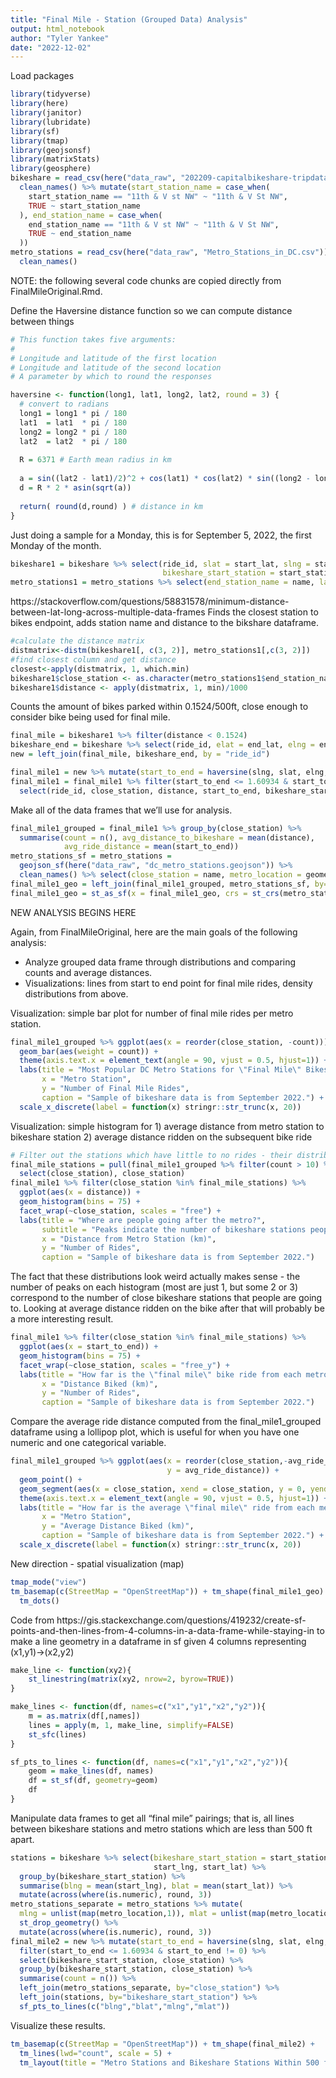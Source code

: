 ```yaml
---
title: "Final Mile - Station (Grouped Data) Analysis"
output: html_notebook
author: "Tyler Yankee"
date: "2022-12-02"
---
```


Load packages
```r
library(tidyverse)
library(here)
library(janitor)
library(lubridate)
library(sf)
library(tmap)
library(geojsonsf)
library(matrixStats)
library(geosphere)
bikeshare = read_csv(here("data_raw", "202209-capitalbikeshare-tripdata.zip")) %>%
  clean_names() %>% mutate(start_station_name = case_when(
    start_station_name == "11th & V st NW" ~ "11th & V St NW",
    TRUE ~ start_station_name
  ), end_station_name = case_when(
    end_station_name == "11th & V st NW" ~ "11th & V St NW",
    TRUE ~ end_station_name
  ))
metro_stations = read_csv(here("data_raw", "Metro_Stations_in_DC.csv")) %>%
  clean_names()
```

NOTE: the following several code chunks are copied directly from FinalMileOriginal.Rmd.

Define the Haversine distance function so we can compute distance between things
```r
# This function takes five arguments:
# 
# Longitude and latitude of the first location
# Longitude and latitude of the second location
# A parameter by which to round the responses

haversine <- function(long1, lat1, long2, lat2, round = 3) {
  # convert to radians
  long1 = long1 * pi / 180
  lat1  = lat1  * pi / 180
  long2 = long2 * pi / 180
  lat2  = lat2  * pi / 180
  
  R = 6371 # Earth mean radius in km
  
  a = sin((lat2 - lat1)/2)^2 + cos(lat1) * cos(lat2) * sin((long2 - long1)/2)^2
  d = R * 2 * asin(sqrt(a))
  
  return( round(d,round) ) # distance in km
}
```

Just doing a sample for a Monday, this is for September 5, 2022, the first Monday of the month.
```r
bikeshare1 = bikeshare %>% select(ride_id, slat = start_lat, slng = start_lng,
                                  bikeshare_start_station = start_station_name) %>% na.omit() 
metro_stations1 = metro_stations %>% select(end_station_name = name, lat = y, lng = x) %>% na.omit()
```

https://stackoverflow.com/questions/58831578/minimum-distance-between-lat-long-across-multiple-data-frames
Finds the closest station to bikes endpoint, adds station name and distance to the bikshare dataframe.

```r
#calculate the distance matrix
distmatrix<-distm(bikeshare1[, c(3, 2)], metro_stations1[,c(3, 2)])
#find closest column and get distance
closest<-apply(distmatrix, 1, which.min)
bikeshare1$close_station <- as.character(metro_stations1$end_station_name[closest])
bikeshare1$distance <- apply(distmatrix, 1, min)/1000
```

Counts the amount of bikes parked within 0.1524/500ft, close enough to consider bike being used for final mile.
```r
final_mile = bikeshare1 %>% filter(distance < 0.1524) 
bikeshare_end = bikeshare %>% select(ride_id, elat = end_lat, elng = end_lng)
new = left_join(final_mile, bikeshare_end, by = "ride_id")
```

```r
final_mile1 = new %>% mutate(start_to_end = haversine(slng, slat, elng, elat))
final_mile1 = final_mile1 %>% filter(start_to_end <= 1.60934 & start_to_end != 0) %>%
  select(ride_id, close_station, distance, start_to_end, bikeshare_start_station)
```

Make all of the data frames that we'll use for analysis.
```r
final_mile1_grouped = final_mile1 %>% group_by(close_station) %>% 
  summarise(count = n(), avg_distance_to_bikeshare = mean(distance), 
            avg_ride_distance = mean(start_to_end))
metro_stations_sf = metro_stations = 
  geojson_sf(here("data_raw", "dc_metro_stations.geojson")) %>%
  clean_names() %>% select(close_station = name, metro_location = geometry)
final_mile1_geo = left_join(final_mile1_grouped, metro_stations_sf, by="close_station")
final_mile1_geo = st_as_sf(x = final_mile1_geo, crs = st_crs(metro_stations_sf))
```

NEW ANALYSIS BEGINS HERE

Again, from FinalMileOriginal, here are the main goals of the following analysis:

* Analyze grouped data frame through distributions and comparing counts and average distances.
* Visualizations: lines from start to end point for final mile rides, density distributions from above.

Visualization: simple bar plot for number of final mile rides per metro station.
```r
final_mile1_grouped %>% ggplot(aes(x = reorder(close_station, -count))) + 
  geom_bar(aes(weight = count)) +
  theme(axis.text.x = element_text(angle = 90, vjust = 0.5, hjust=1)) +
  labs(title = "Most Popular DC Metro Stations for \"Final Mile\" Bikeshare Rides", 
       x = "Metro Station", 
       y = "Number of Final Mile Rides",
       caption = "Sample of bikeshare data is from September 2022.") +
  scale_x_discrete(label = function(x) stringr::str_trunc(x, 20))
```

Visualization: simple histogram for 
1) average distance from metro station to bikeshare station 
2) average distance ridden on the subsequent bike ride
```r
# Filter out the stations which have little to no rides - their distributions are garbage
final_mile_stations = pull(final_mile1_grouped %>% filter(count > 10) %>%
  select(close_station), close_station)
final_mile1 %>% filter(close_station %in% final_mile_stations) %>% 
  ggplot(aes(x = distance)) + 
  geom_histogram(bins = 75) +
  facet_wrap(~close_station, scales = "free") +
  labs(title = "Where are people going after the metro?",
       subtitle = "Peaks indicate the number of bikeshare stations people are going to and how far away they are",
       x = "Distance from Metro Station (km)",
       y = "Number of Rides",
       caption = "Sample of bikeshare data is from September 2022.")
```

The fact that these distributions look weird actually makes sense - the number of peaks on each histogram (most are just 1, but some 2 or 3) correspond to the number of close bikeshare stations that people are going to. Looking at average distance ridden on the bike after that will probably be a more interesting result.

```r
final_mile1 %>% filter(close_station %in% final_mile_stations) %>% 
  ggplot(aes(x = start_to_end)) + 
  geom_histogram(bins = 75) +
  facet_wrap(~close_station, scales = "free_y") +
  labs(title = "How far is the \"final mile\" bike ride from each metro station?",
       x = "Distance Biked (km)",
       y = "Number of Rides",
       caption = "Sample of bikeshare data is from September 2022.")
```

Compare the average ride distance computed from the final_mile1_grouped dataframe using a lollipop plot, which is useful for when you have one numeric and one categorical variable.
```r
final_mile1_grouped %>% ggplot(aes(x = reorder(close_station,-avg_ride_distance), 
                                   y = avg_ride_distance)) +
  geom_point() +
  geom_segment(aes(x = close_station, xend = close_station, y = 0, yend = avg_ride_distance)) +
  theme(axis.text.x = element_text(angle = 90, vjust = 0.5, hjust=1)) +
  labs(title = "How far is the average \"final mile\" ride from each metro station?", 
       x = "Metro Station", 
       y = "Average Distance Biked (km)",
       caption = "Sample of bikeshare data is from September 2022.") +
  scale_x_discrete(label = function(x) stringr::str_trunc(x, 20))
```

New direction - spatial visualization (map)

```r
tmap_mode("view")
tm_basemap(c(StreetMap = "OpenStreetMap")) + tm_shape(final_mile1_geo) +
  tm_dots()
```

Code from https://gis.stackexchange.com/questions/419232/create-sf-points-and-then-lines-from-4-columns-in-a-data-frame-while-staying-in to make a line geometry in a dataframe in sf given 4 columns representing (x1,y1)->(x2,y2)
```r
make_line <- function(xy2){
    st_linestring(matrix(xy2, nrow=2, byrow=TRUE))
}

make_lines <- function(df, names=c("x1","y1","x2","y2")){
    m = as.matrix(df[,names])
    lines = apply(m, 1, make_line, simplify=FALSE)
    st_sfc(lines)
}

sf_pts_to_lines <- function(df, names=c("x1","y1","x2","y2")){
    geom = make_lines(df, names)
    df = st_sf(df, geometry=geom)
    df
}
```


Manipulate data frames to get all "final mile" pairings; that is, all lines between bikeshare stations and metro stations which are less than 500 ft apart.
```r
stations = bikeshare %>% select(bikeshare_start_station = start_station_name, 
                                start_lng, start_lat) %>%
  group_by(bikeshare_start_station) %>%
  summarise(blng = mean(start_lng), blat = mean(start_lat)) %>%
  mutate(across(where(is.numeric), round, 3))
metro_stations_separate = metro_stations %>% mutate(
  mlng = unlist(map(metro_location,1)), mlat = unlist(map(metro_location,2))) %>% 
  st_drop_geometry() %>%
  mutate(across(where(is.numeric), round, 3))
final_mile2 = new %>% mutate(start_to_end = haversine(slng, slat, elng, elat)) %>%
  filter(start_to_end <= 1.60934 & start_to_end != 0) %>%
  select(bikeshare_start_station, close_station) %>%
  group_by(bikeshare_start_station, close_station) %>%
  summarise(count = n()) %>%
  left_join(metro_stations_separate, by="close_station") %>%
  left_join(stations, by="bikeshare_start_station") %>%
  sf_pts_to_lines(c("blng","blat","mlng","mlat"))
```

Visualize these results.
```r
tm_basemap(c(StreetMap = "OpenStreetMap")) + tm_shape(final_mile2) +
  tm_lines(lwd="count", scale = 5) +
  tm_layout(title = "Metro Stations and Bikeshare Stations Within 500 ft of Each Other")
```


